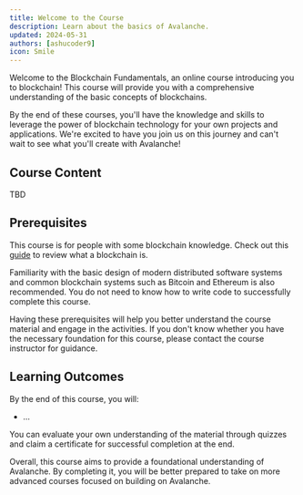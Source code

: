 ```yaml
---
title: Welcome to the Course
description: Learn about the basics of Avalanche.
updated: 2024-05-31
authors: [ashucoder9]
icon: Smile
---
```


Welcome to the Blockchain Fundamentals, an online course introducing you to blockchain! This course will provide you with a comprehensive understanding of the basic concepts of blockchains.

By the end of these courses, you'll have the knowledge and skills to leverage the power of blockchain technology for your own projects and applications. We're excited to have you join us on this journey and can't wait to see what you'll create with Avalanche!

## Course Content

TBD

## Prerequisites

This course is for people with some blockchain knowledge. Check out this [guide](/guide/what-is-a-blockchain) to review what a blockchain is.

Familiarity with the basic design of modern distributed software systems and common blockchain systems such as Bitcoin and Ethereum is also recommended. You do not need to know how to write code to successfully complete this course.

Having these prerequisites will help you better understand the course material and engage in the activities. If you don't know whether you have the necessary foundation for this course, please contact the course instructor for guidance.

## Learning Outcomes

By the end of this course, you will:

- ...

You can evaluate your own understanding of the material through quizzes and claim a certificate for successful completion at the end.

Overall, this course aims to provide a foundational understanding of Avalanche. By completing it, you will be better prepared to take on more advanced courses focused on building on Avalanche.
